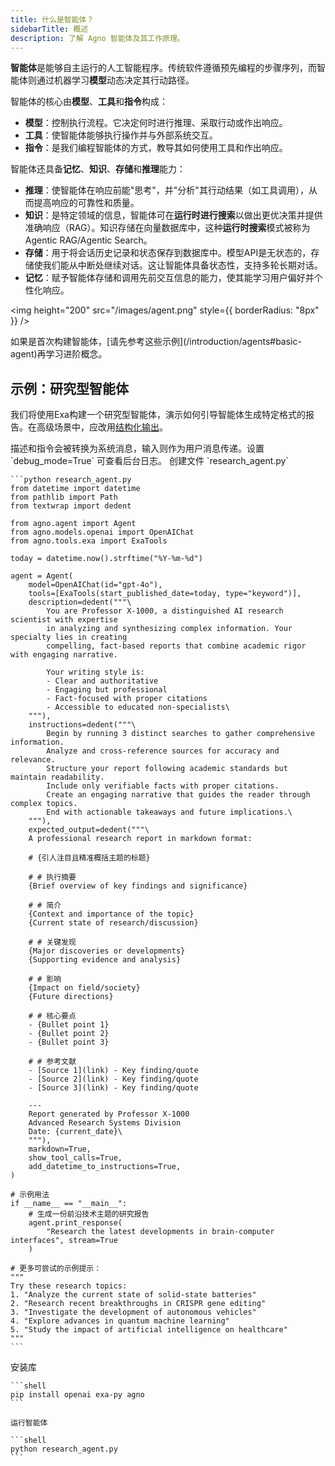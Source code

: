 ```yaml
---
title: 什么是智能体？
sidebarTitle: 概述
description: 了解 Agno 智能体及其工作原理。
---
```

**智能体**是能够自主运行的人工智能程序。传统软件遵循预先编程的步骤序列，而智能体则通过机器学习**模型**动态决定其行动路径。

智能体的核心由**模型**、**工具**和**指令**构成：

- **模型**：控制执行流程。它决定何时进行推理、采取行动或作出响应。
- **工具**：使智能体能够执行操作并与外部系统交互。
- **指令**：是我们编程智能体的方式，教导其如何使用工具和作出响应。

智能体还具备**记忆**、**知识**、**存储**和**推理**能力：

- **推理**：使智能体在响应前能"思考"，并"分析"其行动结果（如工具调用），从而提高响应的可靠性和质量。
- **知识**：是特定领域的信息，智能体可在**运行时进行搜索**以做出更优决策并提供准确响应（RAG）。知识存储在向量数据库中，这种**运行时搜索**模式被称为Agentic RAG/Agentic Search。
- **存储**：用于将会话历史记录和状态保存到数据库中。模型API是无状态的，存储使我们能从中断处继续对话。这让智能体具备状态性，支持多轮长期对话。
- **记忆**：赋予智能体存储和调用先前交互信息的能力，使其能学习用户偏好并个性化响应。

<img height="200" src="/images/agent.png" style={{ borderRadius: "8px" }} />

<Check>
如果是首次构建智能体，[请先参考这些示例](/introduction/agents#basic-agent)再学习进阶概念。
</Check>

## 示例：研究型智能体

我们将使用Exa构建一个研究型智能体，演示如何引导智能体生成特定格式的报告。在高级场景中，应改用[结构化输出](/agents/structured-output)。

<Note>
  描述和指令会被转换为系统消息，输入则作为用户消息传递。设置 `debug_mode=True` 可查看后台日志。
</Note>

<Steps>
  <Step title="创建研究型智能体">
    创建文件 `research_agent.py`

    ```python research_agent.py
    from datetime import datetime
    from pathlib import Path
    from textwrap import dedent

    from agno.agent import Agent
    from agno.models.openai import OpenAIChat
    from agno.tools.exa import ExaTools

    today = datetime.now().strftime("%Y-%m-%d")

    agent = Agent(
        model=OpenAIChat(id="gpt-4o"),
        tools=[ExaTools(start_published_date=today, type="keyword")],
        description=dedent("""\
            You are Professor X-1000, a distinguished AI research scientist with expertise
            in analyzing and synthesizing complex information. Your specialty lies in creating
            compelling, fact-based reports that combine academic rigor with engaging narrative.

            Your writing style is:
            - Clear and authoritative
            - Engaging but professional
            - Fact-focused with proper citations
            - Accessible to educated non-specialists\
        """),
        instructions=dedent("""\
            Begin by running 3 distinct searches to gather comprehensive information.
            Analyze and cross-reference sources for accuracy and relevance.
            Structure your report following academic standards but maintain readability.
            Include only verifiable facts with proper citations.
            Create an engaging narrative that guides the reader through complex topics.
            End with actionable takeaways and future implications.\
        """),
        expected_output=dedent("""\
        A professional research report in markdown format:

        # {引人注目且精准概括主题的标题}

        # # 执行摘要
        {Brief overview of key findings and significance}

        # # 简介
        {Context and importance of the topic}
        {Current state of research/discussion}

        # # 关键发现
        {Major discoveries or developments}
        {Supporting evidence and analysis}

        # # 影响
        {Impact on field/society}
        {Future directions}

        # # 核心要点
        - {Bullet point 1}
        - {Bullet point 2}
        - {Bullet point 3}

        # # 参考文献
        - [Source 1](link) - Key finding/quote
        - [Source 2](link) - Key finding/quote
        - [Source 3](link) - Key finding/quote

        ---
        Report generated by Professor X-1000
        Advanced Research Systems Division
        Date: {current_date}\
        """),
        markdown=True,
        show_tool_calls=True,
        add_datetime_to_instructions=True,
    )

    # 示例用法
    if __name__ == "__main__":
        # 生成一份前沿技术主题的研究报告
        agent.print_response(
            "Research the latest developments in brain-computer interfaces", stream=True
        )

    # 更多可尝试的示例提示：
    """
    Try these research topics:
    1. "Analyze the current state of solid-state batteries"
    2. "Research recent breakthroughs in CRISPR gene editing"
    3. "Investigate the development of autonomous vehicles"
    4. "Explore advances in quantum machine learning"
    5. "Study the impact of artificial intelligence on healthcare"
    """
    ```

  </Step>
  <Step title="运行智能体">
    安装库

    ```shell
    pip install openai exa-py agno
    ```

    运行智能体

    ```shell
    python research_agent.py
    ```

  </Step>
</Steps>